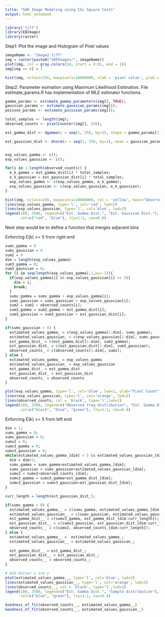 ```yaml
---
title: "SAR Image Modeling using Chi Square tests"
output: html_notebook
---
```


```r
library('tiff')
library(EBImage)
library(raster)
```


Step1: Plot the image and Histogram of Pixel values
```r
imageName <- "Image2.tiff"
img = raster(paste0("SARImages/", imageName))
plot(img, col = gray.colors(10, start = 0.01, end = 1))
img[img == 0] = 1
```


```r
hist(img, nclass=256, maxpixels=10000000, xlab = 'pixel value', ylab = 'Pixel count', main='Observed Frequency Distribution')

```

Step2: Parameter esimation using Maximum Likelihood Estimation. 
File estimate_params.R has implementation of MLE estimator functions.
```r
gamma_params <- estimate_gamma_parameters(img[], TRUE);
gaussian_params <- estimate_gaussian_params(img[]);
poisson_params <- estimate_poission_params(img[]);
```

```r

total_samples <- length(img);
observed_counts <- pixelCounter(img[], 256);

est_gamma_dist <- dgamma(x = seq(1, 256, by=1), shape = gamma_params[1], scale = gamma_params[2]);

est_gaussian_dist <- dnorm(x = seq(1, 256, by=1), mean = gaussian_params[1], sd = gaussian_params[2]);


exp_values_gamma <- c();
exp_values_gaussian <- c();

for(i in 1:length(observed_counts)) {
  e_k_gamma = est_gamma_dist[i] * total_samples;
  e_k_gaussian = est_gaussian_dist[i] * total_samples;
  exp_values_gamma <- c(exp_values_gamma, e_k_gamma);
  exp_values_gaussian <- c(exp_values_gaussian, e_k_gaussian);
}

hist(img, nclass=256, maxpixels=10000000, col = 'yellow', main="Observed Frequency with estimated distributions", xlab="Pixel Values")
lines(exp_values_gamma, type='l', col='red', lwd=2)
lines(exp_values_gaussian, type='l', col='blue', lwd=2)
legend(180, 2500, legend=c("Est. Gamma Dist.", "Est. Gaussian Dist."),
       col=c("red", "blue"), lty=1:1, cex=0.8)


```
Next step would be to define a function that merges adjacent bins


Enforcing E(k) >= 5 from right end
```r
sumv_gamma = 0
sumv_gaussian = 0
sum2 = 0
dim = length(exp_values_gamma)
sum3_gamma = 0;
sum3_gaussian = 0;
for (i in seq(length(exp_values_gamma),1,by=-1)){
  if(exp_values_gamma[i] && exp_values_gaussian[i] >= 5){
    dim = i;
    break;
  }
  sumv_gamma = sumv_gamma + exp_values_gamma[i]; 
  sumv_gaussian = sumv_gaussian + exp_values_gaussian[i];
  sum2 = sum2 + observed_counts[i]; 
  sum3_gamma = sum3_gamma + est_gamma_dist[i];
  sum3_gaussian = sum3_gaussian + est_gaussian_dist[i];
}

if(sumv_gaussian > 0) {
  estimated_values_gamma_ = c(exp_values_gamma[1:dim], sumv_gamma);
  estimated_values_gaussian_ = c(exp_values_gaussian[1:dim], sumv_gaussian);
  est_gamma_dist_ = c(est_gamma_dist[1:dim], sum3_gamma);
  est_gaussian_dist_ = c(est_gaussian_dist[1:dim], sum3_gaussian);
  observed_counts_ = c(observed_counts[1:dim], sum2);
} else {
  estimated_values_gamma_ = exp_values_gamma
  estimated_values_gaussian_ = exp_values_gaussian
  est_gamma_dist_ = est_gamma_dist
  est_gaussian_dist_ = est_gaussian_dist
  observed_counts_ = observed_counts
}
```

```r
plot(exp_values_gamma, type='l', col='blue', lwd=2, ylab="Pixel Count", xlab="Pixel Values")
lines(exp_values_gaussian, type='l', col='orange', lwd=2)
lines(observed_counts, col = 'black', type='l',lwd=2)
legend(160, 2500, legend=c("Observed freq distribution", "Est. Gamma Dist.", "Sample distribution"),
       col=c("black", "blue", "green"), lty=1:1, cex=0.8)
```


Enforcing E(k) >= 5 from left end
```r
dim = 1;
sumv_gamma = 0;
sumv_gaussian = 0;
sumv2 = 0;
sumv3_gamma = 0;
sumv3_gaussian = 0;
while(estimated_values_gamma_[dim] < 5 && estimated_values_gaussian_[dim]) {
  dim = dim+1;
  sumv_gamma = sumv_gamma+estimated_values_gamma_[dim];
  sumv_gaussian = sumv_gaussian+estimated_values_gaussian_[dim];
  sumv2 = sumv2+observed_counts_[dim];
  sumv3_gamma = sumv3_gamma+est_gamma_dist_[dim];
  sumv3_gaussian = sumv3_gaussian+est_gaussian_dist_[dim];
}

curr_length = length(est_gaussian_dist_);

if(sumv_gamma > 0) {
  estimated_values_gamma__ = c(sumv_gamma, estimated_values_gamma_[dim:curr_length]);
  estimated_values_gaussian__ = c(sumv_gaussian, estimated_values_gaussian_[dim:curr_length]);
  est_gamma_dist__ = c(sumv3_gamma, est_gamma_dist_[dim:curr_length]);
  est_gaussian_dist__ = c(sumv3_gaussian, est_gaussian_dist_[dim:curr_length]);
  observed_counts__ = c(sumv2, observed_counts_[dim:curr_length]);
} else {
  estimated_values_gamma__ =  estimated_values_gamma_;
  estimated_values_gaussian__ = estimated_values_gaussian_;
  
  est_gamma_dist__ = est_gamma_dist_;
  est_gaussian_dist__ = est_gaussian_dist_;
  observed_counts__ = observed_counts_;
}

```




```r
# Add better x and y
plot(estimated_values_gamma__, type='l', col='blue', lwd=2)
lines(estimated_values_gaussian__, type='l', col='orange', lwd=2)
lines(observed_counts__, col = 'black', type='l',lwd=2)
legend(180, 2500, legend=c("Est. Gamma Dist.", "Sample distribution"),
       col=c("blue", "green"), lty=1:1, cex=0.8)
```


```r

Goodness_of_fit(observed_counts__, estimated_values_gamma__)
Goodness_of_fit(observed_counts__, estimated_values_gaussian__)
```


